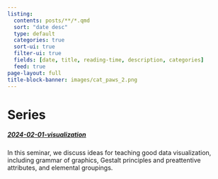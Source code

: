 ```yaml
---
listing:
  contents: posts/**/*.qmd
  sort: "date desc"
  type: default
  categories: true
  sort-ui: true
  filter-ui: true
  fields: [date, title, reading-time, description, categories]
  feed: true
page-layout: full
title-block-banner: images/cat_paws_2.png
---
```


# Series

##### [2024-02-01-visualization](viz-1-index.html)

In this seminar, we discuss ideas for teaching good data visualization, including grammar of graphics, Gestalt principles and preattentive attributes, and elemental groupings.